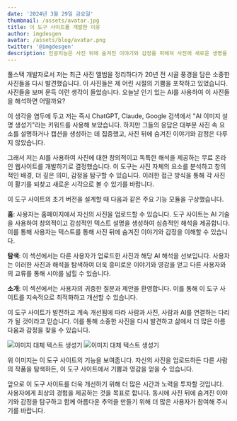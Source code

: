 ```yaml
---
date: '2024년 3월 29일 금요일'
thumbnail: /assets/avatar.jpg
title: 이 도구 사이트를 개발한 이유
author: imgdesgen
avatar: /assets/blog/avatar.png
twitter: '@imgdesgen'
description: 인공지능은 사진 뒤에 숨겨진 이야기와 감정을 파헤쳐 사진에 새로운 생명을 불어넣는 창의적이고 독특한 해석을 제공합니다.
---
```


풀스택 개발자로서 저는 최근 사진 앨범을 정리하다가 20년 전 시골 풍경을 담은 소중한 사진들을 다시 발견했습니다. 이 사진들은 제 어린 시절의 기쁨을 포착하고 있었습니다. 사진들을 보며 문득 이런 생각이 들었습니다. 오늘날 인기 있는 AI를 사용하여 이 사진들을 해석하면 어떨까요?

이 생각을 염두에 두고 저는 즉시 ChatGPT, Claude, Google 검색에서 "AI 이미지 설명 생성기"라는 키워드를 사용해 보았습니다. 하지만 그들의 응답은 대부분 사진 속 요소를 설명하거나 캡션을 생성하는 데 집중했고, 사진 뒤에 숨겨진 이야기와 감정은 다루지 않았습니다.

그래서 저는 AI를 사용하여 사진에 대한 창의적이고 독특한 해석을 제공하는 무료 온라인 웹사이트를 개발하기로 결정했습니다. 이 도구는 사진 자체의 요소를 분석하고 창의적인 배경, 더 깊은 의미, 감정을 탐구할 수 있습니다. 이러한 접근 방식을 통해 각 사진이 활기를 되찾고 새로운 시각으로 볼 수 있기를 바랍니다.

이 도구 사이트의 초기 버전을 설계할 때 다음과 같은 주요 기능 모듈을 구상했습니다.

**홈**: 사용자는 홈페이지에서 자신의 사진을 업로드할 수 있습니다. 도구 사이트는 AI 기술을 사용하여 창의적이고 감성적인 텍스트 설명을 생성하여 심층적인 해석을 제공합니다. 이를 통해 사용자는 텍스트를 통해 사진 뒤에 숨겨진 이야기와 감정을 이해할 수 있습니다.

**탐색**: 이 섹션에서는 다른 사용자가 업로드한 사진과 해당 AI 해석을 선보입니다. 사용자는 이러한 사진과 해석을 탐색하여 더욱 흥미로운 이야기와 영감을 얻고 다른 사용자와의 교류를 통해 시야를 넓힐 수 있습니다.

**소개**: 이 섹션에서는 사용자의 귀중한 질문과 제안을 환영합니다. 이를 통해 이 도구 사이트를 지속적으로 최적화하고 개선할 수 있습니다.

이 도구 사이트가 발전하고 계속 개선됨에 따라 사람과 사진, 사람과 AI를 연결하는 다리가 될 것이라고 믿습니다. 이를 통해 소중한 사진을 다시 발견하고 삶에서 더 많은 아름다움과 감정을 찾을 수 있습니다.

<div style={{ display: 'flex', justifyContent: 'space-between' }}>  
  <img src="/assets/blog/wps.webp" alt="이미지 대체 텍스트 생성기" style={{ width: '45%', height: 'auto' }} />  
  <img src="/assets/blog/home.webp" alt="이미지 대체 텍스트 생성기" style={{ width: '45%', height: 'auto' }} />  
</div> 

위 이미지는 이 도구 사이트의 기능을 보여줍니다. 자신의 사진을 업로드하든 다른 사람의 작품을 탐색하든, 이 도구 사이트에서 기쁨과 영감을 얻을 수 있습니다.

앞으로 이 도구 사이트를 더욱 개선하기 위해 더 많은 시간과 노력을 투자할 것입니다. 사용자에게 최상의 경험을 제공하는 것을 목표로 합니다. 동시에 사진 뒤에 숨겨진 이야기와 감정을 탐구하고 함께 아름다운 추억을 만들기 위해 더 많은 사용자가 참여해 주시기를 바랍니다.